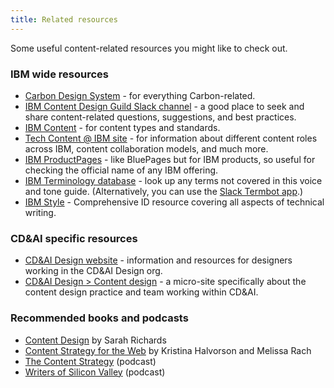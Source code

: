 ```yaml
---
title: Related resources
---
```


<PageDescription>

Some useful content-related resources you might like to check out.

</PageDescription>

### IBM wide resources
- [Carbon Design System](https://www.carbondesignsystem.com/) - for everything Carbon-related.
- [IBM Content Design Guild Slack channel](https://ibm-studios.slack.com/archives/CAKNY6LSV) - a 
good place to seek and share content-related questions, suggestions, and best practices.
- [IBM Content](https://ibm-content.w3ibm.mybluemix.net/) - for content types and standards.
- [Tech Content @ IBM site](https://w3.ibm.com/w3publisher/tech-content-at-ibm) - for 
information about different content roles across IBM, content collaboration models, and much more.
- [IBM ProductPages](https://productpages.w3ibm.mybluemix.net/ProductPages/index.jsp) - like BluePages 
but for IBM products, so useful for checking the official name of any IBM offering.
- [IBM Terminology database](https://w3.ibm.com/standards/terminology/cgi-bin/lookup.pl) - 
look up any terms not covered in this voice and tone guide. (Alternatively, you can use the 
[Slack Termbot app](https://ibm-casdesign.slack.com/archives/D0100TWM5PZ).)
- [IBM Style](https://apps.na.collabserv.com/wikis/home?lang=en-us#!/wiki/W580a84a67242_4da6_81cf_69e3db4bdbfa) - 
Comprehensive ID resource covering all aspects of technical writing.

### CD&AI specific resources
- [CD&AI Design website](https://cdai-design.w3ibm.mybluemix.net/) - information and resources for 
designers working in the CD&AI Design org.
- [CD&AI Design > Content design](https://pages.github.ibm.com/cdai-design/content-design/) - a micro-site 
specifically about the content design practice and team working within CD&AI.


### Recommended books and podcasts
- [Content Design](https://contentdesign.london/book/) by Sarah Richards
- [Content Strategy for the Web](https://www.contentstrategy.com/content-strategy-for-the-web) 
by Kristina Halvorson and Melissa Rach
- [The Content Strategy](https://www.contentstrategy.com/podcast) (podcast)
- [Writers of Silicon Valley](https://www.writersofsiliconvalley.com/) (podcast)